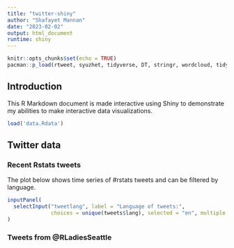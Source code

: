 ```yaml
---
title: "twitter-shiny"
author: "Shafayet Mannan"
date: "2023-02-02"
output: html_document
runtime: shiny
---
```

```r
knitr::opts_chunks$set(echo = TRUE)
pacman::p_load(rtweet, syuzhet, tidyverse, DT, stringr, wordcloud, tidytext)
```

## Introduction

This R Markdown document is made interactive using Shiny to demonstrate my abilities to make interactive data visualizations.

```r
load('data.Rdata')
```

## Twitter data {.tabset}

### Recent Rstats tweets

The plot below shows time series of #rstats tweets and can be filtered by language.

```r
inputPanel(
  selectInput("tweetlang", label = "Language of tweets:", 
              choices = unique(tweets$lang), selected = "en", multiple = TRUE)
)
```

### Tweets from @RLadiesSeattle